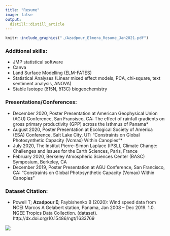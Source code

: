 ```yaml
---
title: "Resume"
image: false
output: 
  distill::distill_article
---
```

```r
knitr::include_graphics("./Azadpour_Elmera_Resume_Jan2021.pdf")
```

### Additional skills:
+ JMP statistical software
+ Canva
+ Land Surface Modelling (ELM-FATES)
+ Statistical Analyses (Linear mixed effect models, PCA, chi-square, text sentiment analysis, ANOVA)
+ Stable Isotope (δ15N, δ13C) biogeochemistry

### Presentations/Conferences:
+ December 2020, Poster Presentation at American Geophysical Union (AGU) Conference, San Fransisco, CA: The effect of rainfall gradients on gross primary productivity (GPP) across the Isthmus of Panama* 
+ August 2020, Poster Presentation at Ecological Society of America (ESA) Conference, Salt Lake City, UT: "Constraints on Global Photosynthetic Capacity (Vcmax) Within Canopies"*
+ July 2020, The Institut Pierre-Simon Laplace (IPSL), Climate Change: Challenges and Issues for the Earth Sciences, Paris, France
+ February 2020, Berkeley Atmospheric Sciences Center (BASC) Symposium, Berkeley, CA
+ December 2019, Poster Presentation at AGU Conference, San Francisco, CA: "Constraints on Global Photosynthetic Capacity (Vcmax) Within Canopies"

### Dataset Citation:
+ Powell T; **Azadpour E**; Faybishenko B (2020): Wind speed data from NCEI Marcos A Gelabert station, Panama, Jan 2008 – Dec 2019. 1.0. NGEE Tropics Data Collection. (dataset). http://dx.doi.org/10.15486/ngt/1633769

[![](RStudio-ah.gif)](https://github.com/allisonhorst/stats-illustrations/tree/master/rstats-artwork)